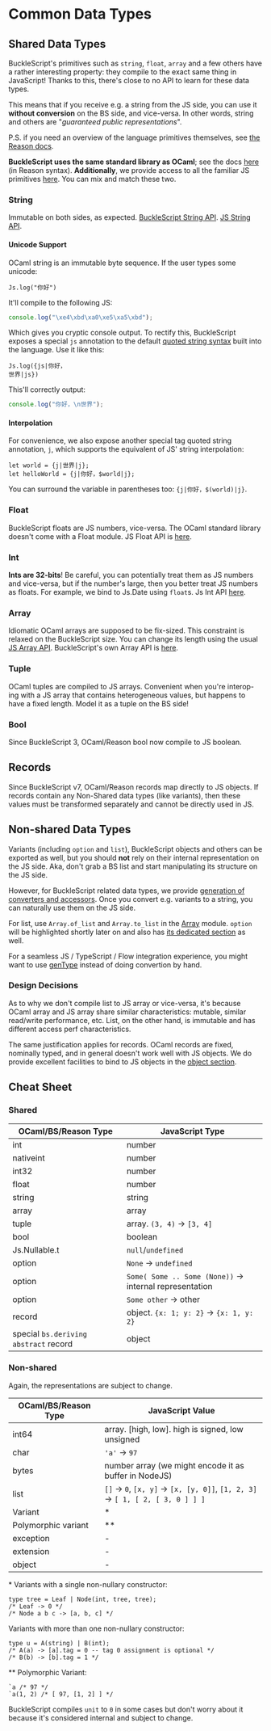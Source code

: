 # Common Data Types

## Shared Data Types

BuckleScript's primitives such as `string`, `float`, `array` and a few others have a rather interesting property: they compile to the exact same thing in JavaScript! Thanks to this, there's close to no API to learn for these data types.

This means that if you receive e.g. a string from the JS side, you can use it **without conversion** on the BS side, and vice-versa. In other words, string and others are "_guaranteed public representations_".

P.S. if you need an overview of the language primitives themselves, see [the Reason docs](https://reasonml.github.io/docs/en/overview.html).

**BuckleScript uses the same standard library as OCaml**; see the docs [here](https://reasonml.github.io/api/) (in Reason syntax). **Additionally**, we provide access to all the familiar JS primitives [here](/apis/javascript/latest/js). You can mix and match these two.

### String

Immutable on both sides, as expected. [BuckleScript String API](https://reasonml.github.io/api/String.html). [JS String API](/apis/javascript/latest/js/string).

#### Unicode Support

OCaml string is an immutable byte sequence. If the user types some unicode:

```reason
Js.log("你好")
```

It'll compile to the following JS:

```js
console.log("\xe4\xbd\xa0\xe5\xa5\xbd");
```

Which gives you cryptic console output. To rectify this, BuckleScript exposes a special `js` annotation to the default [quoted string syntax](/docs/manual/latest/string-and-char.html#quoted-string) built into the language. Use it like this:

```reason
Js.log({js|你好，
世界|js})
```

This'll correctly output:

```js
console.log("你好，\n世界");
```

#### Interpolation

For convenience, we also expose another special tag quoted string annotation, `j`, which supports the equivalent of JS' string interpolation:

```reason
let world = {j|世界|j};
let helloWorld = {j|你好，$world|j};
```

You can surround the variable in parentheses too: `{j|你好，$(world)|j}`.

### Float

BuckleScript floats are JS numbers, vice-versa. The OCaml standard library doesn't come with a Float module. JS Float API is [here](/apis/javascript/latest/js/float).

### Int

**Ints are 32-bits**! Be careful, you can potentially treat them as JS numbers and vice-versa, but if the number's large, then you better treat JS numbers as floats. For example, we bind to Js.Date using `float`s. Js Int API [here](/apis/javascript/latest/js/int).

### Array

Idiomatic OCaml arrays are supposed to be fix-sized. This constraint is relaxed on the BuckleScript size. You can change its length using the usual [JS Array API](/apis/javascript/latest/js/array). BuckleScript's own Array API is [here](https://reasonml.github.io/api/Array.html).

### Tuple

OCaml tuples are compiled to JS arrays. Convenient when you're interop-ing with a JS array that contains heterogeneous values, but happens to have a fixed length. Model it as a tuple on the BS side!

### Bool

Since BuckleScript 3, OCaml/Reason bool now compile to JS boolean.

## Records

Since BuckleScript v7, OCaml/Reason records map directly to JS objects. If records contain any Non-Shared data types (like variants), then these values must be transformed separately and cannot be directly used in JS.

## Non-shared Data Types

Variants (including `option` and `list`), BuckleScript objects and others can be exported as well, but you should **not** rely on their internal representation on the JS side. Aka, don't grab a BS list and start manipulating its structure on the JS side.

However, for BuckleScript related data types, we provide [generation of converters and accessors](generate-converters-accessors.md). Once you convert e.g. variants to a string, you can naturally use them on the JS side.

For list, use `Array.of_list` and `Array.to_list` in the [Array](https://reasonml.github.io/api/Array.html) module. `option` will be highlighted shortly later on and also has [its dedicated section](null-undefined-option) as well.

For a seamless JS / TypeScript / Flow integration experience, you might
want to use [genType](https://github.com/cristianoc/gentype) instead of doing
convertion by hand.

### Design Decisions

As to why we don't compile list to JS array or vice-versa, it's because OCaml array and JS array share similar characteristics: mutable, similar read/write performance, etc. List, on the other hand, is immutable and has different access perf characteristics.

The same justification applies for records. OCaml records are fixed, nominally typed, and in general doesn't work well with JS objects. We do provide excellent facilities to bind to JS objects in the [object section](object.md).

<!-- TODO: playground link -->

## Cheat Sheet

### Shared

OCaml/BS/Reason Type | JavaScript Type
---------------------|---------------
int | number
nativeint | number
int32 | number
float | number
string | string
array | array
tuple | array. `(3, 4)` -> `[3, 4]`
bool | boolean
Js.Nullable.t | `null`/`undefined`
option | `None` -> `undefined`
option | `Some( Some .. Some (None))` -> internal representation
option | `Some other` -> other
record | object. `{x: 1; y: 2}` -> `{x: 1, y: 2}`
special `bs.deriving abstract` record | object

### Non-shared

Again, the representations are subject to change.

OCaml/BS/Reason Type | JavaScript Value
---------------------|---------------
int64 | array. [high, low]. high is signed, low unsigned
char | `'a'` -> `97`
bytes | number array (we might encode it as buffer in NodeJS)
list | `[]` -> `0`, `[x, y]` -> `[x, [y, 0]]`, `[1, 2, 3]` -> `[ 1, [ 2, [ 3, 0 ] ] ]`
Variant | \*
Polymorphic variant | \*\*
exception | -
extension | -
object | -

\* Variants with a single non-nullary constructor:

```reason
type tree = Leaf | Node(int, tree, tree);
/* Leaf -> 0 */
/* Node a b c -> [a, b, c] */
```

Variants with more than one non-nullary constructor:

```reason
type u = A(string) | B(int);
/* A(a) -> [a].tag = 0 -- tag 0 assignment is optional */
/* B(b) -> [b].tag = 1 */
```

\*\* Polymorphic Variant:

```reason
`a /* 97 */
`a(1, 2) /* [ 97, [1, 2] ] */
```

BuckleScript compiles `unit` to `0` in some cases but don't worry about it because it's considered internal and subject to change.
